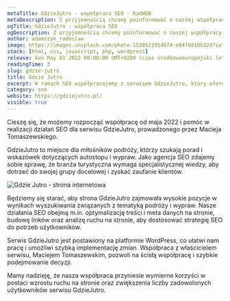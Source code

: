 ```yaml
---
metaTitle: GdzieJutro - współpraca SEO - RadWEB
metaDescription: Z przyjemnością chcemy poinformować o naszej współpracy w ramach SEO z GdzieJutro. Z serwisem, który dostarcza treści o podróży oraz wskazówki dla autostopowiczów. Sprawdź sam!
ogTitle: GdzieJutro - współpraca SEO
ogDescription: Z przyjemnością chcemy poinformować o naszej współpracy w ramach SEO z GdzieJutro. Z serwisem, który dostarcza treści o podróży oraz wskazówki dla autostopowiczów. Sprawdź sam!
author: adamczyk_radoslaw
image: https://images.unsplash.com/photo-1530521954074-e64f6810b32d?ixlib=rb-4.0.3&ixid=MnwxMjA3fDB8MHxwaG90by1wYWdlfHx8fGVufDB8fHx8&auto=format&fit=crop&w=1170&q=80
stack: [html, css, javascript, php, wordpress]
release: Sun May 01 2022 00:00:00 GMT+0200 (czas środkowoeuropejski letni)
readingTime: 3
slug: gdzie-jutro
title: Gdzie Jutro
excerpt: W ramach SEO współpracujemy z serwisem GdzieJutro, który oferuje porady dla miłośników autostopu i podróży. Nasze działania polegąją na optymalizacji technicznej strony pod kątem technicznym, aby strona była przyjazna dla ludzi i robotów.
category: seo
website: https://gdziejutro.pl/
visible: true
---
```


Cieszę się, że możemy rozpocząć współpracę od maja 2022 i pomóc w realizacji działań SEO dla serwisu GdzieJutro, prowadzonego przez Macieja Tomaszewskiego.

GdzieJutro to miejsce dla miłośników podróży, którzy szukają porad i wskazówek dotyczących autostopu i wypraw. Jako agencja SEO zdajemy sobie sprawę, że branża turystyczna wymaga specjalistycznej wiedzy, aby dotrzeć do swojej grupy docelowej i zyskać zaufanie klientów.

![Gdzie Jutro - strona internetowa](/assets/projects/gdzie-jutro/strona.png)

Będziemy się starać, aby strona GdzieJutro zajmowała wysokie pozycje w wynikach wyszukiwania związanych z tematyką podróży i wypraw. Nasze działania SEO obejmą m.in. optymalizację treści i meta danych na stronie, budowę linków oraz analizę ruchu na stronie, aby dostosować strategię SEO do potrzeb użytkowników.

Serwis GdzieJutro jest postawiony na platformie WordPress, co ułatwi nam pracę i umożliwi szybką implementację zmian. Współpraca z właścicielem serwisu, Maciejem Tomaszewskim, pozwoli na ścisłą współpracę i szybkie podejmowanie decyzji.

Mamy nadzieję, że nasza współpraca przyniesie wymierne korzyści w postaci wzrostu ruchu na stronie oraz zwiększenia liczby zadowolonych użytkowników serwisu GdzieJutro.
